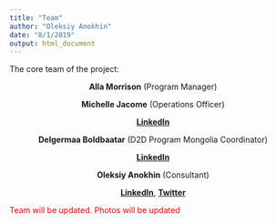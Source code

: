 ```yaml
---
title: "Team"
author: "Oleksiy Anokhin"
date: "8/1/2019"
output: html_document
---
```


The core team of the project:

<center>

**Alla Morrison** (Program Manager)

**Michelle Jacome** (Operations Officer)

[**LinkedIn**](https://www.linkedin.com/in/michellejacome/)

**Delgermaa Boldbaatar** (D2D Program Mongolia Coordinator)

[**LinkedIn**](https://www.linkedin.com/in/delgermaa-boldbaatar-b1a03816/)

**Oleksiy Anokhin** (Consultant)

[**LinkedIn**](https://www.linkedin.com/in/oanokhin/), [**Twitter**](https://twitter.com/oleksiyanokhin)

</center>

<span style="color:red">Team will be updated. Photos will be updated</span>
